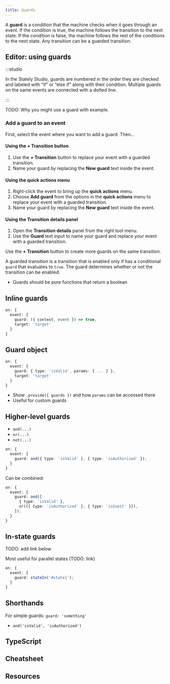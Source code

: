 ```yaml
---
title: Guards
---
```



A **guard** is a condition that the machine checks when it goes through an event. If the condition is true, the machine follows the transition to the next state. If the condition is false, the machine follows the rest of the conditions to the next state. Any transition can be a guarded transition.

## Editor: using guards

<p>
  <ThemedImage
    alt="A video player state machine with an initial Paused State and a Playing state. The transition from Playing to Paused has a guard numbered 1 and labeled ‘If time left is zero’. The first guard is joined to a second guard by a dotted line. The second guard is numbered 2 and is labeled ‘Else if time left is more than zero.’ The second guard’s transition targets the Playing state."
    sources={{
      light: useBaseUrl('/transitions-and-events/guards/guards.png'),
      dark: useBaseUrl('/transitions-and-events/guards/guards-dm.png'),
    }}
  />
</p>

:::studio

In the Stately Studio, guards are numbered in the order they are checked and labeled with “if” or “else if” along with their condition. Multiple guards on the same events are connected with a dotted line.

:::

TODO: Why you might use a guard with example.

### Add a guard to an event

First, select the event where you want to add a guard. Then…

#### Using the **+ Transition** button

1. Use the **+ Transition** button to replace your event with a guarded transition.
2. Name your guard by replacing the **New guard** text inside the event.

#### Using the **quick actions** menu

1. Right-click the event to bring up the **quick actions** menu.
2. Choose **Add guard** from the options in the **quick actions** menu to replace your event with a guarded transition.
3. Name your guard by replacing the **New guard** text inside the event.

#### Using the **Transition details** panel

1. Open the **Transition details** panel from the right tool menu.
2. Use the **Guard** text input to name your guard and replace your event with a guarded transition.

Use the **+ Transition** button to create more guards on the same transition.

A guarded transition is a transition that is enabled only if has a conditional `guard` that evaluates to `true`. The guard determines whether or not the transition can be enabled.

- Guards should be pure functions that return a boolean

## Inline guards

```ts
on: {
  event: {
    guard: ({ context, event }) => true,
    target: 'target'
  }
}
```

## Guard object

```ts
on: {
  event: {
    guard: { type: 'isValid', params: { ... } },
    target: 'target'
  }
}
```

- Show `.provide({ guards })` and how `params` can be accessed there
- Useful for custom guards

## Higher-level guards

- `and(...)`
- `or(...)`
- `not(...)`

```ts
on: {
  event: {
    guard: and({ type: 'isValid' }, { type: 'isAuthorized' });
  }
}
```

Can be combined:

```ts
on: {
  event: {
    guard: and([
      { type: 'isValid' },
      or([{ type: 'isAuthorized' }, { type: 'isGuest' }]),
    ]);
  }
}
```

## In-state guards

TODO: add link below

Most useful for parallel states (TODO: link)

```ts
on: {
  event: {
    guard: stateIn('#state1');
  }
}
```

## Shorthands

For simple guards: `guard: 'something'`

- `and('isValid', 'isAuthorized')`

## TypeScript

## Cheatsheet

## Resources
